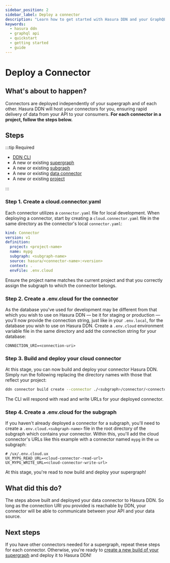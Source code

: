 ```yaml
---
sidebar_position: 2
sidebar_label: Deploy a connector
description: "Learn how to get started with Hasura DDN and your GraphQL API."
keywords:
  - hasura ddn
  - graphql api
  - quickstart
  - getting started
  - guide
---
```


# Deploy a Connector

## What's about to happen?

Connectors are deployed independently of your supergraph and of each other. Hasura DDN will host your connectors for
you, ensuring rapid delivery of data from your API to your consumers. **For each connector in a project, follow the
steps below.**

## Steps

:::tip Required

- [DDN CLI](/getting-started/00-prerequisites.mdx)
- A new or existing [supergraph](/getting-started/01-init-supergraph.mdx)
- A new or existing [subgraph](/getting-started/02-init-subgraph.mdx)
- A new or existing [data connector](/getting-started/connect-to-data/01-connect-a-source.mdx)
- A new or existing [project](/getting-started/deployment/01-create-a-project.mdx)

:::

### Step 1. Create a cloud.connector.yaml

Each connector utilizes a `connector.yaml` file for local development. When deploying a connector, start by creating a
`cloud.connector.yaml` file in the same directory as the connector's local `connector.yaml`:

```yaml
kind: Connector
version: v1
definition:
  project: <project-name>
  name: mypg
  subgraph: <subgraph-name>
  source: hasura/<connector-name>:<version>
  context: .
  envFile: .env.cloud
```

Ensure the project name matches the current project and that you correctly assign the subgraph to which the connector
belongs.

### Step 2. Create a .env.cloud for the connector

As the database you've used for development may be different from that which you wish to use on Hasura DDN — be it for
staging or production — you'll now provide the connection string, just like in your `.env.local`, for the database you
wish to use on Hasura DDN. Create a `.env.cloud` environment variable file in the same directory and add the connection
string for your database:

```env
CONNECTION_URI=<connection-uri>
```

### Step 3. Build and deploy your cloud connector

At this stage, you can now build and deploy your connector Hasura DDN. Simply run the following replacing the directory
names with those that reflect your project:

```bash
ddn connector build create --connector ./<subgraph>/connector/<connector-name>/cloud.connector.yaml
```

The CLI will respond with read and write URLs for your deployed connector.

### Step 4. Create a .env.cloud for the subgraph

If you haven't already deployed a connector for a subgraph, you'll need to create a `.env.cloud.<subgraph-name>` file in
the root directory of the subgraph which contains your connector. Within this, you'll add the cloud connector's URLs
like this example with a connector named `mypg` in the `ux` subgraph:

```env
# /ux/.env.cloud.ux
UX_MYPG_READ_URL=<cloud-connector-read-url>
UX_MYPG_WRITE_URL=<cloud-connector-write-url>
```

At this stage, you're read to now build and deploy your supergraph!

## What did this do?

The steps above built and deployed your data connector to Hasura DDN. So long as the connection URI you provided is
reachable by DDN, your connector will be able to communicate between your API and your data source.

## Next steps

If you have other connectors needed for a supergraph, repeat these steps for each connector. Otherwise, you're ready to
[create a new build of your supergraph](/getting-started/deployment/03-deploy-your-supergraph.mdx) and deploy it to
Hasura DDN!
